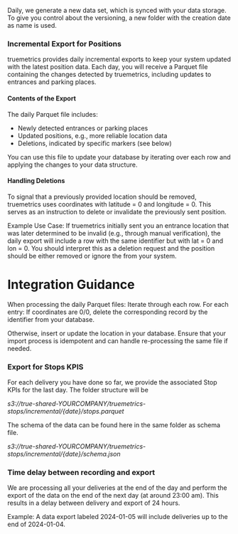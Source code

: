 Daily, we generate a new data set, which is synced with your data storage. To give you control about the versioning, a new folder with the creation date as name is used.

### Incremental Export for Positions
truemetrics provides daily incremental exports to keep your system updated with the latest position data. Each day, you will receive a Parquet file containing the changes detected by truemetrics, including updates to entrances and parking places.

#### Contents of the Export
The daily Parquet file includes:

* Newly detected entrances or parking places
* Updated positions, e.g., more reliable location data
* Deletions, indicated by specific markers (see below)

You can use this file to update your database by iterating over each row and applying the changes to your data structure.

#### Handling Deletions
To signal that a previously provided location should be removed, truemetrics uses coordinates with latitude = 0 and longitude = 0. This serves as an instruction to delete or invalidate the previously sent position.

Example Use Case:
If truemetrics initially sent you an entrance location that was later determined to be invalid (e.g., through manual verification), the daily export will include a row with the same identifier but with lat = 0 and lon = 0.
You should interpret this as a deletion request and the position should be either removed or ignore the from your system.

# Integration Guidance
When processing the daily Parquet files:
Iterate through each row.
For each entry:
If coordinates are 0/0, delete the corresponding record by the identifier from your database.

Otherwise, insert or update the location in your database.
Ensure that your import process is idempotent and can handle re-processing the same file if needed.

### Export for Stops KPIS
For each delivery you have done so far, we provide the associated Stop KPIs for the last day. The folder structure will be 

*s3://true-shared-YOURCOMPANY/truemetrics-stops/incremental/{date}/stops.parquet*

The schema of the data can be found here in the same folder as schema file.

*s3://true-shared-YOURCOMPANY/truemetrics-stops/incremental/{date}/schema.json*


### Time delay between recording and export
We are processing all your deliveries at the end of the day and perform the export of the data on the end of the next day (at around 23:00 am). This results in a delay between delivery and export of 24 hours. 

Example: A data export labeled 2024-01-05 will include deliveries up to the end of 2024-01-04. 
